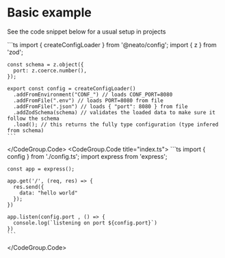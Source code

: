 # Basic example

See the code snippet below for a usual setup in projects

<CodeGroup>
  <CodeGroup.Code title="config.ts">
    ```ts
    import { createConfigLoader } from '@neato/config';
    import { z } from 'zod';

    const schema = z.object({
      port: z.coerce.number(),
    });

    export const config = createConfigLoader()
      .addFromEnvironment("CONF_") // loads CONF_PORT=8080
      .addFromFile(".env") // loads PORT=8080 from file
      .addFromFile(".json") // loads { "port": 8080 } from file
      .addZodSchema(schema) // validates the loaded data to make sure it follow the schema
      .load(); // this returns the fully type configuration (type infered from schema)
    ```
  </CodeGroup.Code>
  <CodeGroup.Code title="index.ts">
    ```ts
    import { config } from './config.ts';
    import express from 'express';

    const app = express();

    app.get('/', (req, res) => {
      res.send({
        data: "hello world"
      });
    })

    app.listen(config.port , () => {
      console.log(`listening on port ${config.port}`)
    })
    ```
  </CodeGroup.Code>
</CodeGroup>

